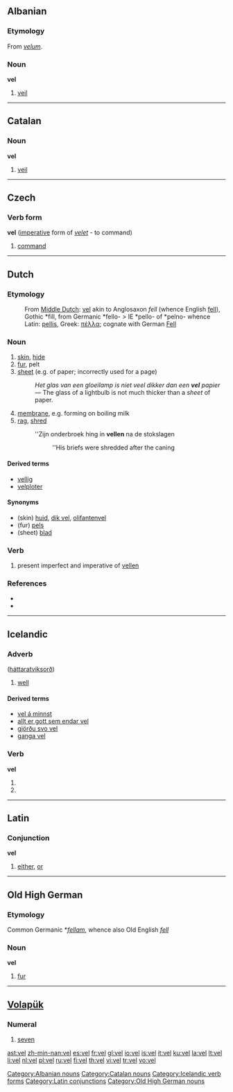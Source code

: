 {{also|-vel|vél}}
==Albanian==

===Etymology===
From {{etyl|la|sq}} ''[[velum]]''.

===Noun===
'''vel''' {{m}}

# [[veil]]

[[Category:Albanian nouns]]

----

==Catalan==

===Noun===
'''vel''' {{m}}

# [[veil]]

[[Category:Catalan nouns]]

----

==Czech==

===Verb form===
'''vel''' ([[imperative]] form of ''[[velet]]'' - to command)

# [[command]]

----

==Dutch==

===Etymology===
: From [[Middle Dutch]]: [[vel]] akin to Anglosaxon ''fell'' (whence English [[fell]]), Gothic *fill, from Germanic *fello- > IE *pello- of *pelno- whence Latin: [[pellis]], Greek: [[πέλλα]]; cognate with German [[Fell]]

===Noun===
{{nl-noun|vellen|velletje|g=n}}

# [[skin]], [[hide]]
# [[fur]], pelt
# [[sheet]] (e.g. of paper; incorrectly used for a page)
#: ''Het glas van een gloeilamp is niet veel dikker dan een '''vel''' papier'' &mdash; The glass of a lightbulb is not much thicker than a ''sheet'' of paper.
# [[membrane]], e.g. forming on boiling milk
# [[rag]], [[shred]]
#: ''Zijn onderbroek hing in '''vellen''' na de stokslagen
#:: ''His briefs were shredded after the caning

====Derived terms====
* [[vellig]]
* [[velploter]] {{m}}

====Synonyms====
* (skin) [[huid]], [[dik vel]], [[olifantenvel]] {{n}}
* (fur) [[pels]]
* (sheet) [[blad]] {{n}}

===Verb===
{{infl|nl|verb form}}

# present imperfect and imperative of [[vellen]]

===References===
* {{R:Koenen}}
* {{R:Frank}}

----

==Icelandic==

===Adverb===
{{is-adv|betur|best}} ([[háttaratviksorð]])

# [[well]]

====Derived terms====
* [[vel á minnst]]
* [[allt er gott sem endar vel]]
* [[gjörðu svo vel]]
* [[ganga vel]]

===Verb===
'''vel'''

# {{form of|first person singular present indicative|velja}}
# {{form of|imperative singular|velja}}

[[Category:Icelandic verb forms]]

----

==Latin==

===Conjunction===
'''vel'''

# [[either]], [[or]]

[[Category:Latin conjunctions]]

----

==Old High German==

===Etymology===
Common Germanic *''[[fellam]]'', whence also Old English ''[[fell]]''

===Noun===
'''vel''' {{n}}

# [[fur]]

[[Category:Old High German nouns]]

----

==[[Volapük]]==

===Numeral===
{{infl|vo|numeral}}

# {{cardinal|lang=vo}} [[seven]]

[[ast:vel]]
[[zh-min-nan:vel]]
[[es:vel]]
[[fr:vel]]
[[gl:vel]]
[[io:vel]]
[[is:vel]]
[[it:vel]]
[[ku:vel]]
[[la:vel]]
[[lt:vel]]
[[li:vel]]
[[nl:vel]]
[[pl:vel]]
[[ru:vel]]
[[fi:vel]]
[[th:vel]]
[[vi:vel]]
[[tr:vel]]
[[vo:vel]]